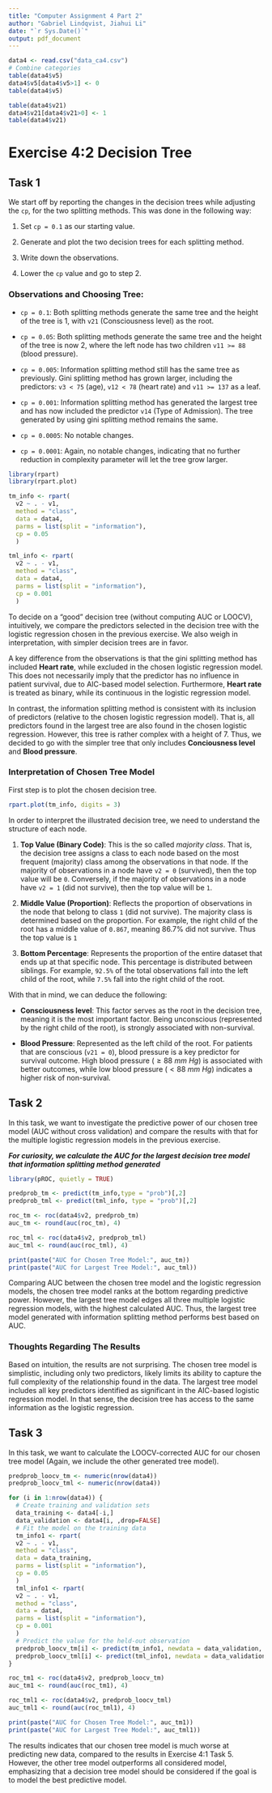 ```yaml
---
title: "Computer Assignment 4 Part 2"
author: "Gabriel Lindqvist, Jiahui Li"
date: "`r Sys.Date()`"
output: pdf_document
---
```


```r
data4 <- read.csv("data_ca4.csv")
# Combine categories
table(data4$v5)
data4$v5[data4$v5>1] <- 0
table(data4$v5)

table(data4$v21)
data4$v21[data4$v21>0] <- 1
table(data4$v21)
```

# Exercise 4:2 Decision Tree

## Task 1

We start off by reporting the changes in the decision trees while adjusting the `cp`, for the two splitting methods. This was done in the following way:

1. Set `cp = 0.1` as our starting value.

2. Generate and plot the two decision trees for each splitting method.

3. Write down the observations. 

4. Lower the `cp` value and go to step 2. 

### Observations and Choosing Tree:

- `cp = 0.1`: Both splitting methods generate the same tree and the height of the tree is 1, with `v21` (Consciousness level) as the root.

- `cp = 0.05`: Both splitting methods generate the same tree and the height of the tree is now 2, where the left node has two children `v11 >= 88` (blood pressure).

- `cp = 0.005`: Information splitting method still has the same tree as previously. Gini splitting method has grown larger, including the predictors: `v3 < 75` (age), `v12 < 78` (heart rate) and `v11 >= 137` as a leaf.

- `cp = 0.001`: Information splitting method has generated the largest tree and has now included the predictor `v14` (Type of Admission). The tree generated by using gini splitting method remains the same.

- `cp = 0.0005`: No notable changes.

- `cp = 0.0001`: Again, no notable changes, indicating that no further reduction in complexity parameter will let the tree grow larger.

```r
library(rpart)
library(rpart.plot)

tm_info <- rpart(
  v2 ~ . - v1, 
  method = "class", 
  data = data4, 
  parms = list(split = "information"),
  cp = 0.05
  )

tml_info <- rpart(
  v2 ~ . - v1, 
  method = "class", 
  data = data4, 
  parms = list(split = "information"),
  cp = 0.001
  )
```

To decide on a "good" decision tree (without computing AUC or LOOCV), intuitively, we compare the predictors selected in the decision tree with the logistic regression chosen in the previous exercise. We also weigh in interpretation, with simpler decision trees are in favor.

A key difference from the observations is that the gini splitting method has included **Heart rate**, while excluded in the chosen logistic regression model. This does not necessarily imply that the predictor has no influence in patient survival, due to AIC-based model selection. Furthermore, **Heart rate** is treated as binary, while its continuous in the logistic regression model.  

In contrast, the information splitting method is consistent with its inclusion of predictors (relative to the chosen logistic regression model). That is, all predictors found in the largest tree are also found in the chosen logistic regression. However, this tree is rather complex with a height of 7. Thus, we decided to go with the simpler tree that only includes **Conciousness level** and **Blood pressure**.

### Interpretation of Chosen Tree Model

First step is to plot the chosen decision tree.

```r
rpart.plot(tm_info, digits = 3)
```

In order to interpret the illustrated decision tree, we need to understand the structure of each node.

1. **Top Value (Binary Code)**: This is the so called *majority class*. That is, the decision tree assigns a class to each node based on the most frequent (majority) class among the observations in that node. If the majority of observations in a node have `v2 = 0` (survived), then the top value will be `0`. Conversely, if the majority of observations in a node have `v2 = 1` (did not survive), then the top value will be `1`. 

2. **Middle Value (Proportion)**: Reflects the proportion of observations in the node that belong to class `1` (did not survive). The majority class is determined based on the proportion. For example, the right child of the root has a middle value of `0.867`, meaning $86.7\%$ did not survive. Thus the top value is `1`

3. **Bottom Percentage**: Represents the proportion of the entire dataset that ends up at that specific node. This percentage is distributed between siblings. For example, `92.5%` of the total observations fall into the left child of the root, while `7.5%` fall into the right child of the root.

With that in mind, we can deduce the following:

- **Consciousness level**: This factor serves as the root in the decision tree, meaning it is the most important factor. Being unconscious (represented by the right child of the root), is strongly associated with non-survival.

- **Blood Pressure**: Represented as the left child of the root. For patients that are conscious (`v21 = 0`), blood pressure is a key predictor for survival outcome. High blood pressure ($\geq 88 \ mm \ Hg$) is associated with better outcomes, while low blood pressure ($< 88 \ mm \ Hg$) indicates a higher risk of non-survival.

## Task 2

In this task, we want to investigate the predictive power of our chosen tree model (AUC without cross validation) and compare the results with that for the multiple logistic regression models in the previous exercise.

***For curiosity, we calculate the AUC for the largest decision tree model that information splitting method generated***

```r
library(pROC, quietly = TRUE)

predprob_tm <- predict(tm_info,type = "prob")[,2]
predprob_tml <- predict(tml_info, type = "prob")[,2]

roc_tm <- roc(data4$v2, predprob_tm)
auc_tm <- round(auc(roc_tm), 4)

roc_tml <- roc(data4$v2, predprob_tml)
auc_tml <- round(auc(roc_tml), 4)

print(paste("AUC for Chosen Tree Model:", auc_tm))
print(paste("AUC for Largest Tree Model:", auc_tml))
```

Comparing AUC between the chosen tree model and the logistic regression models, the chosen tree model ranks at the bottom regarding predictive power. However, the largest tree model edges all three multiple logistic regression models, with the highest calculated AUC. Thus, the largest tree model generated with information splitting method performs best based on AUC.

### Thoughts Regarding The Results

Based on intuition, the results are not surprising. The chosen tree model is simplistic, including only two predictors, likely limits its ability to capture the full complexity of the relationship found in the data. The largest tree model includes all key predictors identified as significant in the AIC-based logistic regression model. In that sense, the decision tree has access to the same information as the logistic regression. 

## Task 3

In this task, we want to calculate the LOOCV-corrected AUC for our chosen tree model (Again, we include the other generated tree model).

```r
predprob_loocv_tm <- numeric(nrow(data4))
predprob_loocv_tml <- numeric(nrow(data4))

for (i in 1:nrow(data4)) {
  # Create training and validation sets
  data_training <- data4[-i,]
  data_validation <- data4[i, ,drop=FALSE]
  # Fit the model on the training data
  tm_info1 <- rpart(
  v2 ~ . - v1, 
  method = "class", 
  data = data_training, 
  parms = list(split = "information"),
  cp = 0.05
  )
  tml_info1 <- rpart(
  v2 ~ . - v1, 
  method = "class", 
  data = data4, 
  parms = list(split = "information"),
  cp = 0.001
  )
  # Predict the value for the held-out observation
  predprob_loocv_tm[i] <- predict(tm_info1, newdata = data_validation, type = "prob")[,2]
  predprob_loocv_tml[i] <- predict(tml_info1, newdata = data_validation, type = "prob")[,2]
}

roc_tm1 <- roc(data4$v2, predprob_loocv_tm)
auc_tm1 <- round(auc(roc_tm1), 4)

roc_tml1 <- roc(data4$v2, predprob_loocv_tml)
auc_tml1 <- round(auc(roc_tml1), 4)

print(paste("AUC for Chosen Tree Model:", auc_tm1))
print(paste("AUC for Largest Tree Model:", auc_tml1))
```

The results indicates that our chosen tree model is much worse at predicting new data, compared to the results in Exercise 4:1 Task 5. However, the other tree model outperforms all considered model, emphasizing that a decision tree model should be considered if the goal is to model the best predictive model.